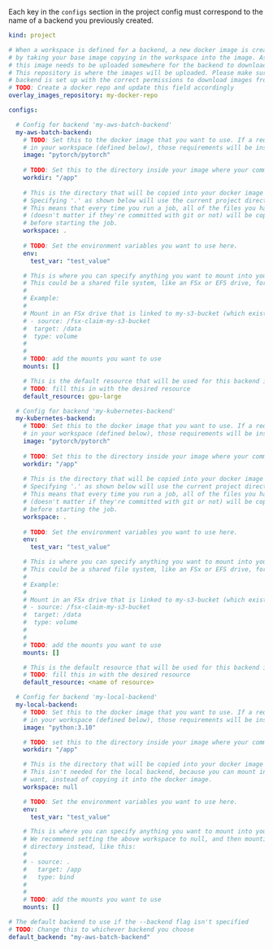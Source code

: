 <Note>Each key in the `configs` section in the project config must correspond to the name of a backend you previously created.</Note>

```yaml
kind: project

# When a workspace is defined for a backend, a new docker image is created
# by taking your base image copying in the workspace into the image. As a result,
# this image needs to be uploaded somewhere for the backend to download it from.
# This repository is where the images will be uploaded. Please make sure that your
# backend is set up with the correct permissions to download images from this repository.
# TODO: Create a docker repo and update this field accordingly
overlay_images_repository: my-docker-repo

configs:

  # Config for backend 'my-aws-batch-backend'
  my-aws-batch-backend:
    # TODO: Set this to the docker image that you want to use. If a requirements.txt is provided 
    # in your workspace (defined below), those requirements will be installed into this image.
    image: "pytorch/pytorch"
  
    # TODO: Set this to the directory inside your image where your command will run.
    workdir: "/app"
  
    # This is the directory that will be copied into your docker image before running it.
    # Specifying '.' as shown below will use the current project directory.
    # This means that every time you run a job, all of the files you have in your project directory
    # (doesn't matter if they're committed with git or not) will be copied into your docker image
    # before starting the job.
    workspace: .
  
    # TODO: Set the environment variables you want to use here.
    env:
      test_var: "test_value"

    # This is where you can specify anything you want to mount into your container.
    # This could be a shared file system, like an FSx or EFS drive, for example.
    # 
    # Example:
    # 
    # Mount in an FSx drive that is linked to my-s3-bucket (which exists in AWS and has been added as storage) into /data inside the container
    # - source: /fsx-claim-my-s3-bucket
    #  target: /data
    #  type: volume
    # 
    # 
    # TODO: add the mounts you want to use
    mounts: []

    # This is the default resource that will be used for this backend if no resource is specified
    # TODO: fill this in with the desired resource
    default_resource: gpu-large

  # Config for backend 'my-kubernetes-backend'
  my-kubernetes-backend:
    # TODO: Set this to the docker image that you want to use. If a requirements.txt is provided 
    # in your workspace (defined below), those requirements will be installed into this image.
    image: "pytorch/pytorch"
  
    # TODO: Set this to the directory inside your image where your command will run.
    workdir: "/app"
  
    # This is the directory that will be copied into your docker image before running it.
    # Specifying '.' as shown below will use the current project directory.
    # This means that every time you run a job, all of the files you have in your project directory
    # (doesn't matter if they're committed with git or not) will be copied into your docker image
    # before starting the job.
    workspace: .
  
    # TODO: Set the environment variables you want to use here.
    env:
      test_var: "test_value"

    # This is where you can specify anything you want to mount into your container.
    # This could be a shared file system, like an FSx or EFS drive, for example.
    # 
    # Example:
    # 
    # Mount in an FSx drive that is linked to my-s3-bucket (which exists in AWS and has been added as storage) into /data inside the container
    # - source: /fsx-claim-my-s3-bucket
    #  target: /data
    #  type: volume
    # 
    # 
    # TODO: add the mounts you want to use
    mounts: []

    # This is the default resource that will be used for this backend if no resource is specified
    # TODO: fill this in with the desired resource
    default_resource: <name of resource>

  # Config for backend 'my-local-backend'
  my-local-backend:
    # TODO: Set this to the docker image that you want to use. If a requirements.txt is provided 
    # in your workspace (defined below), those requirements will be installed into this image.
    image: "python:3.10"

    # TODO: set this to the directory inside your image where your command will run
    workdir: "/app"

    # This is the directory that will be copied into your docker image before running it.
    # This isn't needed for the local backend, because you can mount in any directory you
    # want, instead of copying it into the docker image.
    workspace: null

    # TODO: Set the environment variables you want to use here.
    env:
      test_var: "test_value"

    # This is where you can specify anything you want to mount into your container.
    # We recommend setting the above workspace to null, and then mounting in your project
    # directory instead, like this:
    # 
    # - source: .
    #   target: /app
    #   type: bind
    # 
    # 
    # TODO: add the mounts you want to use
    mounts: []

# The default backend to use if the --backend flag isn't specified
# TODO: Change this to whichever backend you choose
default_backend: "my-aws-batch-backend"
```
